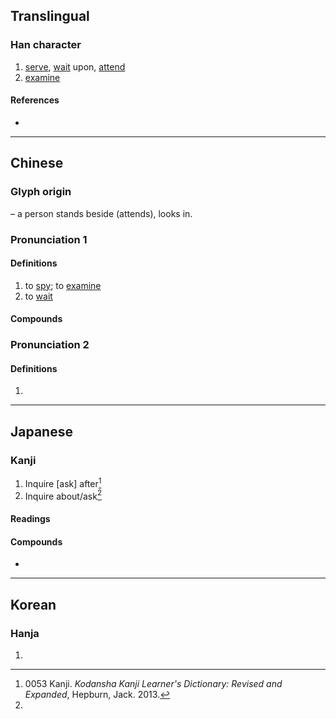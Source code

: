 {{also|何|同}}
{{character info/new}}
==Translingual==

===Han character===
{{Han char|rn=9|rad=人|as=05|sn=7|four=27220|canj=OSMR|ids=⿰亻司}}

# [[serve]], [[wait]] upon, [[attend]]
# [[examine]]

====References====
* {{Han ref|kx=0097.080|dkj=00483|dj=0205.140|hdz=10139.050|uh=4F3A|ud=20282|bh=A6F8|bd=42744}}

----

==Chinese==
{{zh-forms}}

===Glyph origin===
{{Han etym}}
{{Han compound|人|t1=person, man|司|ls=psc|c1=s|c2=p}} – a person stands beside (attends), looks in.

===Pronunciation 1===
{{zh-pron
|m=sì
|c=zi6,si6
|mn=xm,zz,tw:sù/qz:sìr/xm,zz:sì
|mc=2+1
|oc=2+1
|ma=
|cat=v
}}

====Definitions====
{{zh-hanzi}}

# to [[spy]]; to [[examine]]
# to [[wait]]

====Compounds====
{{zh-der|伺機而動|伺晨鳥|伺機|守株伺兔|伏伺|強敵環伺|伺探|伺察|伺便|偵伺|伺隙|環伺|狙伺|窺伺|詗伺|觀釁伺隙|黃雀伺蟬}}

===Pronunciation 2===
{{zh-pron
|m=cì
|c=zi6,si6
|mn=xm,zz,tw:sù/qz:sìr/xm,zz,twv:sū
|mn_note=Xiamen, Zhangzhou: sù - literary; sū - vernacular
|mc=2
|oc=2
|ma=
|cat=v
}}

====Definitions====
{{zh-hanzi}}

# {{zh-only|伺候}}

----

==Japanese==

===Kanji===
{{ja-kanji|grade=c|rs=人05}}

# Inquire [ask] after<ref name=":0">0053 Kanji. ''Kodansha'' ''Kanji Learner's Dictionary: Revised and Expanded'', Hepburn, Jack. 2013.</ref>
# Inquire about/ask<ref name=":0" />
<references />

====Readings====
{{ja-readings
|goon=し
|kanon=し
|kun=うかが-う, うかが-い
}}

====Compounds====
* {{ja-r|伺う|うかがう}}

----

==Korean==

===Hanja===
{{ko-hanja|hangeul=사|rv=sa|mr=sa}}

# {{defn|lang=ko|sort=人05}}